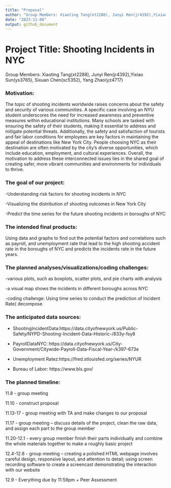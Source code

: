 ```yaml
---
title: "Proposal"
author: "Group Members: Xiaoting Tang(xt2288), Junyi Ren(jr4392),Yixiao Sun(ys3765), Sixuan Chen(sc5352), Yang Zhao(yz4717)"
date: "2023-11-08"
output: github_document
---
```


# Project Title: Shooting Incidents in NYC

Group Members: Xiaoting Tang(xt2288), Junyi Ren(jr4392),Yixiao Sun(ys3765), Sixuan Chen(sc5352), Yang Zhao(yz4717)

### Motivation:

The topic of shooting incidents worldwide raises concerns about the safety and security of various communities. A specific case involving an NYU student underscores the need for increased awareness and preventive measures within educational institutions. Many schools are tasked with ensuring the safety of their students, making it essential to address and mitigate potential threats. Additionally, the safety and satisfaction of tourists and fair labor conditions for employees are key factors in maintaining the appeal of destinations like New York City. People choosing NYC as their destination are often motivated by the city's diverse opportunities, which include education, employment, and cultural experiences. Overall, the motivation to address these interconnected issues lies in the shared goal of creating safer, more vibrant communities and environments for individuals to thrive.

### The goal of our project:
-Understanding risk factors for shooting incidents in NYC

-Visualizing the distribution of shooting outcomes in New York City

-Predict the time series for the future shooting incidents in boroughs of NYC

### The intended final products:

Using data and graphs to find out the potential factors and correlations such as payroll, and unemployment rate that lead to the high shooting accident rate in the boroughs of NYC and predicts the incidents rate in the future years.

### The planned analyses/visualizations/coding challenges:
-various plots, such as boxplots, scatter plots, and pie charts with analysis

-a visual map shows the incidents in different boroughs across NYC

-coding challenge:  Using time series to conduct the prediction of Incident Rate( decompose

### The anticipated data sources:
- ShootingIncidentData:https://data.cityofnewyork.us/Public-Safety/NYPD-Shooting-Incident-Data-Historic-/833y-fsy8

- PayrollDataNYC: https://data.cityofnewyork.us/City-Government/Citywide-Payroll-Data-Fiscal-Year-/k397-673e

- Unemployment Ratez:https://fred.stlouisfed.org/series/NYUR

- Bureau of Labor: https://www.bls.gov/

### The planned timeline:

11.8 - group meeting

11.10 - construct proposal

11.13-17 - group meeting with TA and make changes to our proposal

11.17 - group meeting – discuss details of the project, clean the raw data, and assign each part to the group member

11.20-12.1 - every group member finish their parts individually and combine the whole materials together to make a roughly basic project

12.4-12.8 - group meeting – creating a polished HTML webpage involves careful design, responsive layout, and attention to detail; using screen recording software to create a screencast demonstrating the interaction with our website

12.9 - Everything due by 11:59pm + Peer Assessment





